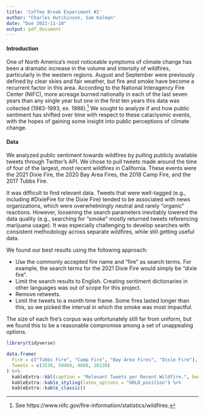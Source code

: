 ```yaml
---
title: 'Coffee Break Experiment #2'
author: "Charles Hutchinson, Sam Kalman"
date: "Due 2022-11-20"
output: pdf_document
---
```


#### Introduction

One of North America's most noticeable symptoms of climate change has been a dramatic increase in the volume and intensity of wildfires, particularly in the western regions. August and September were previously defined by clear skies and fair weather, but fire and smoke have become a recurrent factor in this area. According to the National Interagency Fire Center (NIFC), more acreage burned nationally in each of the last seven years than any single year but one in the first ten years this data was collected (1983-1993, ex. 1988).^[See https://www.nifc.gov/fire-information/statistics/wildfires.] We sought to analyze if and how public sentiment has shifted over time with respect to these cataclysmic events, with the hopes of gaining some insight into public perceptions of climate change.

#### Data

We analyzed public sentiment towards wildfires by pulling publicly available tweets through Twitter's API. We chose to pull tweets made around the time of four of the largest, most recent wildfires in California. These events were the 2021 Dixie Fire, the 2020 Bay Area Fires, the 2018 Camp Fire, and the 2017 Tubbs Fire.

It was difficult to find relevant data. Tweets that were well-tagged (e.g., including #DixieFire for the Dixie Fire) tended to be associated with news organizations, which were overwhelmingly neutral and rarely "organic" reactions. However, loosening the search parameters inevitably lowered the data quality (e.g., searching for "smoke" mostly returned tweets referencing marijuana usage). It was especially challenging to develop searches with consistent methodology across separate wildfires, while still getting useful data.

We found our best results using the following approach:

* Use the commonly accepted fire name and "fire" as search terms. For example, the search terms for the 2021 Dixie Fire would simply be "dixie fire".
* Limit the search results to English. Creating sentiment dictionaries in other languages was out of scope for this project.
* Remove retweets.
* Limit the tweets to a month time frame. Some fires lasted longer than this, so we picked the interval in which the smoke was most impactful.

The size of each fire's corpus was unfortunately still far from uniform, but we found this to be a reasonable compromise among a set of unappealing options.

```r
library(tidyverse)

data.frame(
  Fire = c("Tubbs Fire", "Camp Fire", "Bay Area Fires", "Dixie Fire"),
  Tweets = c(3530, 50469, 4680, 26139)
) %>%
  kableExtra::kbl(caption = "Relevant Tweets per Recent Wildfire.", booktabs = T, linesep = "", digits = 2) %>%
  kableExtra::kable_styling(latex_options = "HOLD_position") %>%
  kableExtra::kable_classic()
```